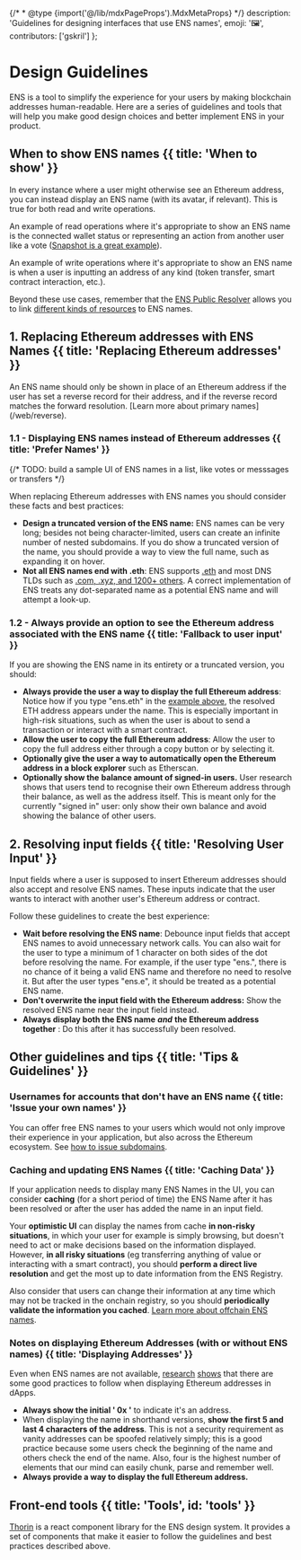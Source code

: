 {/* * @type {import('@/lib/mdxPageProps').MdxMetaProps} */}
  description: 'Guidelines for designing interfaces that use ENS names',
  emoji: '🖼️',
  contributors: ['gskril']
};

# Design Guidelines

ENS is a tool to simplify the experience for your users by making blockchain addresses human-readable.
Here are a series of guidelines and tools that will help you make good design choices and better implement ENS in your product.

## When to show ENS names {{ title: 'When to show' }}

In every instance where a user might otherwise see an Ethereum address, you can instead display an ENS name (with its avatar, if relevant).
This is true for both read and write operations.

An example of read operations where it's appropriate to show an ENS name is the connected wallet status or representing an action from another user like a vote ([Snapshot is a great example](https://snapshot.org/#/ens.eth/proposal/0xd810c4cf2f09737a6f833f1ec51eaa5504cbc0afeeb883a21a7e1c91c8a597e4)).

<div className="card1 p-4 flex justify-center">
    <Usertag name="ens.eth" image="https://i.imgur.com/ga6y0c0.jpg" />
</div>

An example of write operations where it's appropriate to show an ENS name is when a user is inputting an address of any kind (token transfer, smart contract interaction, etc.).

<LiveDemo id="send_transaction" />

<div id="send_transaction" />

Beyond these use cases, remember that the [ENS Public Resolver](/resolvers/public) allows you to link [different kinds of resources](/web/records) to ENS names.

## 1. Replacing Ethereum addresses with ENS Names {{ title: 'Replacing Ethereum addresses' }}

<Note>
  An ENS name should only be shown in place of an Ethereum address if the user
  has set a reverse record for their address, and if the reverse record matches
  the forward resolution. [Learn more about primary names](/web/reverse).
</Note>

### 1.1 - Displaying ENS names instead of Ethereum addresses {{ title: 'Prefer Names' }}

{/* TODO: build a sample UI of ENS names in a list, like votes or messsages or transfers */}

When replacing Ethereum addresses with ENS names you should consider these facts and best practices:

- **Design a truncated version of the ENS name:** ENS names can be very long; besides not being character-limited, users can create an infinite number of nested subdomains.
  If you do show a truncated version of the name, you should provide a way to view the full name, such as expanding it on hover.
- **Not all ENS names end with .eth**: ENS supports [.eth](/registry/eth) and most DNS TLDs such as [.com, .xyz, and 1200+ others](/dns/tlds).
  A correct implementation of ENS treats any dot-separated name as a potential ENS name and will attempt a look-up.

### 1.2 - Always provide an option to see the Ethereum address associated with the ENS name {{ title: 'Fallback to user input' }}

If you are showing the ENS name in its entirety or a truncated version, you should:

- **Always provide the user a way to display the full Ethereum address**: Notice how if you type "ens.eth" in the [example above](#send_transaction), the resolved ETH address appears under the name.
  This is especially important in high-risk situations, such as when the user is about to send a transaction or interact with a smart contract.
- **Allow the user to copy the full Ethereum address**: Allow the user to copy the full address either through a copy button or by selecting it.
- **Optionally give the user a way to automatically open the Ethereum address in a block explorer** such as Etherscan.
- **Optionally show the** **balance amount of signed-in users.** User research shows that users tend to recognise their own Ethereum address through their balance, as well as the address itself.
  This is meant only for the currently "signed in" user: only show their own balance and avoid showing the balance of other users.

## 2. Resolving input fields {{ title: 'Resolving User Input' }}

<LiveDemo id="send_transaction" />

Input fields where a user is supposed to insert Ethereum addresses should also accept and resolve ENS names. These inputs indicate that the user wants to interact with another user's Ethereum address or contract.

Follow these guidelines to create the best experience:

- **Wait before resolving the ENS name**: Debounce input fields that accept ENS names to avoid unnecessary network calls. You can also wait for the user to type a minimum of 1 character on both sides of the dot before resolving the name. For example, if the user type "ens.", there is no chance of it being a valid ENS name and therefore no need to resolve it. But after the user types "ens.e", it should be treated as a potential ENS name.
- **Don't overwrite the input field with the Ethereum address:** Show the resolved ENS name near the input field instead.
- **Always display both the ENS name** _**and**_ **the Ethereum address together** : Do this after it has successfully been resolved.

## Other guidelines and tips {{ title: 'Tips & Guidelines' }}

### Usernames for accounts that don't have an ENS name {{ title: 'Issue your own names' }}

You can offer free ENS names to your users which would not only improve their experience in your application, but also across the Ethereum ecosystem.
See [how to issue subdomains](/web/subdomains).

### Caching and updating ENS Names {{ title: 'Caching Data' }}

If your application needs to display many ENS Names in the UI, you can consider **caching** (for a short period of time) the ENS Name after it has been resolved or after the user has added the name in an input field.

Your **optimistic UI** can display the names from cache **in non-risky situations**, in which your user for example is simply browsing, but doesn't need to act or make decisions based on the information displayed.
However, **in all risky situations** \(eg transferring anything of value or interacting with a smart contract\), you should **perform a direct live resolution** and get the most up to date information from the ENS Registry.

Also consider that users can change their information at any time which may not be tracked in the onchain registry, so you should **periodically validate the information you cached**. [Learn more about offchain ENS names](/learn/ccip).

### Notes on displaying Ethereum Addresses \(with or without ENS names\) {{ title: 'Displaying Addresses' }}

Even when ENS names are not available, [research](https://medium.com/@lyricalpolymath/web3designdecisionframework-e84075816515) [shows](https://medium.com/@lyricalpolymath/web3-design-principles-f21db2f240c1) that there are some good practices to follow when displaying Ethereum addresses in dApps.

- **Always show the initial ' 0x '** to indicate it's an address.
- When displaying the name in shorthand versions, **show the first 5 and last 4 characters of the address**.
  This is not a security requirement as vanity addresses can be spoofed relatively simply; this is a good practice because some users check the beginning of the name and others check the end of the name.
  Also, four is the highest number of elements that our mind can easily chunk, parse and remember well.
- **Always provide a way to display the full Ethereum address.**

## Front-end tools {{ title: 'Tools', id: 'tools' }}

[Thorin](https://thorin.ens.domains/) is a react component library for the ENS design system.
It provides a set of components that make it easier to follow the guidelines and best practices described above.
